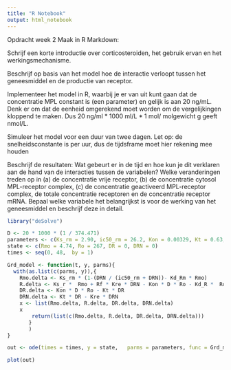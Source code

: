 ```yaml
---
title: "R Notebook"
output: html_notebook
---
```


Opdracht week 2
Maak in R Markdown:

Schrijf een korte introductie over corticosteroiden, het gebruik ervan en het werkingsmechanisme.

Beschrijf op basis van het model hoe de interactie verloopt tussen het geneesmiddel en de productie van receptor.

Implementeer het model in R, waarbij je er van uit kunt gaan dat de concentratie MPL constant is (een parameter) en gelijk is aan 20 ng/mL. Denk er om dat de eenheid omgerekend moet worden om de vergelijkingen kloppend te maken. Dus 20 ng/ml * 1000 ml/L * 1 mol/ molgewicht g geeft nmol/L.

Simuleer het model voor een duur van twee dagen. Let op: de snelheidsconstante is per uur, dus de tijdsframe moet hier rekening mee houden

Beschrijf de resultaten: Wat gebeurt er in de tijd en hoe kun je dit verklaren aan de hand van de interacties tussen de variabelen? Welke veranderingen treden op in (a) de concentratie vrije receptor, (b) de concentratie cytosol MPL-receptor complex, (c) de concentratie geactiveerd MPL-receptor complex, de totale concentratie receptoren en de concentratie receptor mRNA. Bepaal welke variabele het belangrijkst is voor de werking van het geneesmiddel en beschrijf deze in detail.
```r
library("deSolve")

D <- 20 * 1000 * (1 / 374.471)
parameters <- c(Ks_rm = 2.90, ic50_rm = 26.2, Kon = 0.00329, Kt = 0.63, Kre = 0.57, Rf = 49, Kd_R = 0.0572, Kd_Rm = 0.612, Ks_r = 3.22, D = D)
state <- c(Rmo = 4.74, Ro = 267, DR = 0, DRN = 0)
times <- seq(0, 48,  by = 1)

Grd_model <- function(t, y, parms){
  with(as.list(c(parms, y)),{
    Rmo.delta <- Ks_rm * (1-(DRN / (ic50_rm + DRN))- Kd_Rm * Rmo)
    R.delta <- Ks_r *  Rmo + Rf * Kre * DRN - Kon * D * Ro - Kd_R *  Ro
    DR.delta <- Kon * D * Ro - Kt * DR
    DRN.delta <- Kt * DR - Kre * DRN
    x <- list(Rmo.delta, R.delta, DR.delta, DRN.delta)
    x
        return(list(c(Rmo.delta, R.delta, DR.delta, DRN.delta)))
       }
       )
}

out <- ode(times = times, y = state,   parms = parameters, func = Grd_model, method = "euler")

plot(out)
```
